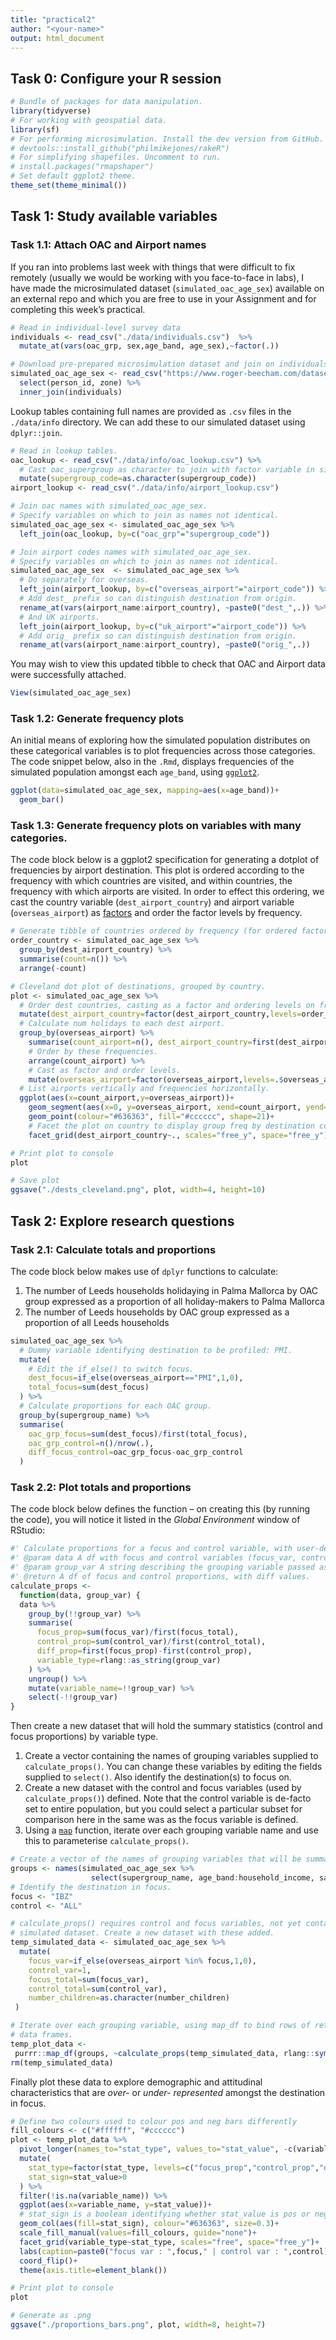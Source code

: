 ```yaml
---
title: "practical2"
author: "<your-name>"
output: html_document
---
```


## Task 0: Configure your R session

```r
# Bundle of packages for data manipulation.
library(tidyverse)
# For working with geospatial data.
library(sf)
# For performing microsimulation. Install the dev version from GitHub. Uncomment to run.
# devtools::install_github("philmikejones/rakeR")
# For simplifying shapefiles. Uncomment to run.
# install.packages("rmapshaper")
# Set default ggplot2 theme.
theme_set(theme_minimal())
```

## Task 1: Study available variables

### Task 1.1: Attach OAC and Airport names

If you ran into problems last week with things that were difficult to fix remotely (usually we would be working with you face-to-face in labs), I have made the microsimulated dataset (`simulated_oac_age_sex`) available on an external repo and which you are free to use in your Assignment and for completing this week's practical.

```r
# Read in individual-level survey data
individuals <- read_csv("./data/individuals.csv")  %>%
  mutate_at(vars(oac_grp, sex,age_band, age_sex),~factor(.))

# Download pre-prepared microsimulation dataset and join on individuals.
simulated_oac_age_sex <- read_csv("https://www.roger-beecham.com/datasets/microsim.csv") %>%
  select(person_id, zone) %>%
  inner_join(individuals)
```

Lookup tables containing full names are provided as `.csv` files in the `./data/info` directory.  We can add these to our simulated dataset using `dplyr::join`.

```r
# Read in lookup tables.
oac_lookup <- read_csv("./data/info/oac_lookup.csv") %>%
  # Cast oac_supergroup as character to join with factor variable in simulated data.
  mutate(supergroup_code=as.character(supergroup_code))
airport_lookup <- read_csv("./data/info/airport_lookup.csv")

# Join oac names with simulated_oac_age_sex.
# Specify variables on which to join as names not identical.
simulated_oac_age_sex <- simulated_oac_age_sex %>%
  left_join(oac_lookup, by=c("oac_grp"="supergroup_code"))

# Join airport codes names with simulated_oac_age_sex.
# Specify variables on which to join as names not identical.
simulated_oac_age_sex  <- simulated_oac_age_sex %>%
  # Do separately for overseas.
  left_join(airport_lookup, by=c("overseas_airport"="airport_code")) %>%
  # Add dest_ prefix so can distinguish destination from origin.
  rename_at(vars(airport_name:airport_country), ~paste0("dest_",.)) %>%
  # And UK airports.
  left_join(airport_lookup, by=c("uk_airport"="airport_code")) %>%
  # Add orig_ prefix so can distinguish destination from origin.
  rename_at(vars(airport_name:airport_country), ~paste0("orig_",.))
```

You may wish to view this updated tibble to check that OAC and Airport data were successfully attached.

```r
View(simulated_oac_age_sex)
```

### Task 1.2: Generate frequency plots

An initial means of exploring how the simulated population distributes on these categorical variables is to plot frequencies across those categories. The code snippet below, also in the `.Rmd`, displays frequencies of the simulated population amongst each `age_band`, using [`ggplot2`](https://ggplot2.tidyverse.org).

```r
ggplot(data=simulated_oac_age_sex, mapping=aes(x=age_band))+
  geom_bar()
```

### Task 1.3: Generate frequency plots on variables with many categories.

The code block below is a ggplot2 specification for generating a dotplot of frequencies by airport destination. This plot is ordered according to the frequency with which countries are visited, and within countries, the frequency with which airports are visited. In order to effect this ordering, we cast the country variable (`dest_airport_country`) and airport variable (`overseas_airport`) as [factors](https://r4ds.had.co.nz/factors.html) and order the factor levels by frequency.

```r
# Generate tibble of countries ordered by frequency (for ordered factors).
order_country <- simulated_oac_age_sex %>%
  group_by(dest_airport_country) %>%
  summarise(count=n()) %>%
  arrange(-count)

# Cleveland dot plot of destinations, grouped by country.
plot <- simulated_oac_age_sex %>%
  # Order dest countries, casting as a factor and ordering levels on frequency.
  mutate(dest_airport_country=factor(dest_airport_country,levels=order_country$dest_airport_country)) %>%
  # Calculate num holidays to each dest airport.
  group_by(overseas_airport) %>%
    summarise(count_airport=n(), dest_airport_country=first(dest_airport_country)) %>%
    # Order by these frequencies.
    arrange(count_airport) %>%
    # Cast as factor and order levels.
    mutate(overseas_airport=factor(overseas_airport,levels=.$overseas_airport)) %>%
  # List airports vertically and frequencies horizontally.
  ggplot(aes(x=count_airport,y=overseas_airport))+
    geom_segment(aes(x=0, y=overseas_airport, xend=count_airport, yend=overseas_airport), colour="#636363")+
    geom_point(colour="#636363", fill="#cccccc", shape=21)+
    # Facet the plot on country to display group freq by destination country.
    facet_grid(dest_airport_country~., scales="free_y", space="free_y")

# Print plot to console
plot

# Save plot
ggsave("./dests_cleveland.png", plot, width=4, height=10)
```

## Task 2: Explore research questions

### Task 2.1: Calculate totals and proportions

The code block below makes use of `dplyr` functions to calculate:

1. The number of Leeds households holidaying in Palma Mallorca by OAC group expressed as a proportion of all holiday-makers to Palma Mallorca
2. The number of Leeds households by OAC group expressed as a proportion of all Leeds households

```r
simulated_oac_age_sex %>%
  # Dummy variable identifying destination to be profiled: PMI.
  mutate(
    # Edit the if_else() to switch focus.
    dest_focus=if_else(overseas_airport=="PMI",1,0),
    total_focus=sum(dest_focus)
  ) %>%
  # Calculate proportions for each OAC group.
  group_by(supergroup_name) %>%
  summarise(
    oac_grp_focus=sum(dest_focus)/first(total_focus),
    oac_grp_control=n()/nrow(.),
    diff_focus_control=oac_grp_focus-oac_grp_control
  )
```

### Task 2.2: Plot totals and proportions

The code block below defines the function -- on creating this (by running the code), you will notice it listed in the _Global Environment_ window of RStudio:

```r
#' Calculate proportions for a focus and control variable, with user-defined grouping.
#' @param data A df with focus and control variables (focus_var, control_var).
#' @param group_var A string describing the grouping variable passed as a symbol.
#' @return A df of focus and control proportions, with diff values.
calculate_props <-
  function(data, group_var) {
  data %>%
    group_by(!!group_var) %>%
    summarise(
      focus_prop=sum(focus_var)/first(focus_total),
      control_prop=sum(control_var)/first(control_total),
      diff_prop=first(focus_prop)-first(control_prop),
      variable_type=rlang::as_string(group_var)
    ) %>%
    ungroup() %>%
    mutate(variable_name=!!group_var) %>%
    select(-!!group_var)
}
```

Then create a new dataset that will hold the summary statistics (control and focus proportions) by variable type.

1. Create a vector containing the names of grouping variables supplied to `calculate_props()`. You can change these variables by editing the fields supplied to `select()`. Also identify the destination(s) to focus on.
2. Create a new dataset with the control and focus variables (used by `calculate_props()`) defined. Note that the control variable is de-facto set to entire population, but you could select a particular subset for comparison here in the same was as the focus variable is defined.
3. Using a [`map`](https://r4ds.had.co.nz/iteration.html#the-map-functions) function, iterate over each grouping variable name and use this to parameterise `calculate_props()`.


```r
# Create a vector of the names of grouping variables that will be summarised over.
groups <- names(simulated_oac_age_sex %>%
                  select(supergroup_name, age_band:household_income, satisfaction_overall))
# Identify the destination in focus.
focus <- "IBZ"
control <- "ALL"

# calculate_props() requires control and focus variables, not yet contained in
# simulated dataset. Create a new dataset with these added.
temp_simulated_data <- simulated_oac_age_sex %>%
  mutate(
    focus_var=if_else(overseas_airport %in% focus,1,0),
    control_var=1,
    focus_total=sum(focus_var),
    control_total=sum(control_var),
    number_children=as.character(number_children)
 )

# Iterate over each grouping variable, using map_df to bind rows of returned
# data frames.
temp_plot_data <-
 purrr::map_df(groups, ~calculate_props(temp_simulated_data, rlang::sym(.x)))
rm(temp_simulated_data)
```

Finally plot these data to explore demographic and attitudinal characteristics that are _over-_ or _under- represented_ amongst the destination in focus.


```r
# Define two colours used to colour pos and neg bars differently
fill_colours <- c("#ffffff", "#cccccc")
plot <- temp_plot_data %>%
  pivot_longer(names_to="stat_type", values_to="stat_value", -c(variable_type, variable_name)) %>%
  mutate(
    stat_type=factor(stat_type, levels=c("focus_prop","control_prop","diff_prop")),
    stat_sign=stat_value>0
  ) %>%
  filter(!is.na(variable_name)) %>%
  ggplot(aes(x=variable_name, y=stat_value))+
  # stat_sign is a boolean identifying whether stat_value is pos or neg.
  geom_col(aes(fill=stat_sign), colour="#636363", size=0.3)+
  scale_fill_manual(values=fill_colours, guide="none")+
  facet_grid(variable_type~stat_type, scales="free", space="free_y")+
  labs(caption=paste0("focus var : ",focus," | control var : ",control))+
  coord_flip()+
  theme(axis.title=element_blank())

# Print plot to console
plot

# Generate as .png
ggsave("./proportions_bars.png", plot, width=8, height=7)
```
